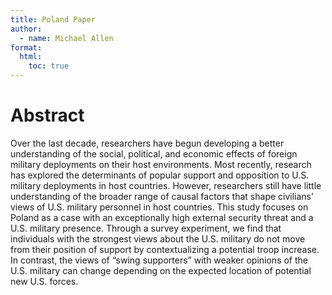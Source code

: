 ---
title: Poland Paper
author:
  - name: Michael Allen
format:
  html: 
    toc: true
---

# Abstract

Over the last decade, researchers have begun developing a better understanding of the social, political, and economic effects of foreign military deployments on their host environments. Most recently, research has explored the determinants of popular support and opposition to U.S. military deployments in host countries. However, researchers still have little understanding of the broader range of causal factors that shape civilians’ views of U.S. military personnel in host countries. This study focuses on Poland as a case with an exceptionally high external security threat and a U.S. military presence. Through a survey experiment, we find that individuals with the strongest views about the U.S. military do not move from their position of support by contextualizing a potential troop increase. In contrast, the views of “swing supporters” with weaker opinions of the U.S. military can change depending on the expected location of potential new U.S. forces. 
